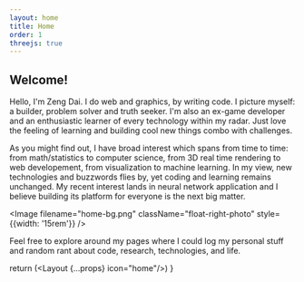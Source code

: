 ```yaml
---
layout: home
title: Home
order: 1
threejs: true
---
```



## Welcome!
Hello, I'm Zeng Dai. I do web and graphics, by writing code. I picture myself: a builder, problem solver and truth seeker. I'm also an ex-game developer and an enthusiastic learner of every technology within my radar. Just love the feeling of learning and building cool new things combo with challenges. 

As you might find out, I have broad interest which spans from time to time: from math/statistics to computer science, from 3D real time rendering to web developement, from visualization to machine learning. In my view, new technologies and buzzwords flies by, yet coding and learning remains unchanged. My recent interest lands in neural network application and I believe building its platform for everyone is the next big matter. 

<Image filename="home-bg.png" className="float-right-photo" style={{width: '15rem'}} />

Feel free to explore around my pages where I could log my personal stuff and random rant about code, research, technologies, and life.



return (<Layout {...props} icon="home"/>)
}

